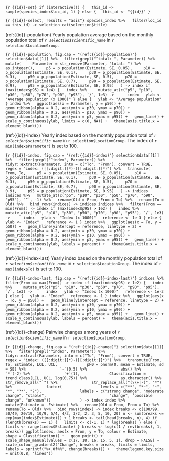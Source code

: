 ```{r {{id}}-set}
if (interactive()) {
  this_id <- sample(species_index$loc_id, 1)
} else {
  this_id <- "{{id}}"
}
```

```{r {{id}}-select, results = "asis"}
species_index %>%
  filter(loc_id == this_id) -> selection
cat(selection$title)
```

(ref:{{id}}-population) Yearly population average based on the monthly population total of _`r selection$scientific_name`_ in `r selection$LocationGroup`.

```{r {{id}}-population, fig.cap = "(ref:{{id}}-population)"}
selection$data[[1]] %>%
  filter(grepl("^total: ", Parameter)) %>%
  mutate(
    Parameter = str_remove(Parameter, "total: ") %>%
      as.integer(),
    p5 = p_population(Estimate, SE, 0.05),
    p10 = p_population(Estimate, SE, 0.1),
    p30 = p_population(Estimate, SE, 0.3),
    p50 = p_population(Estimate, SE, 0.5),
    p70 = p_population(Estimate, SE, 0.7),
    p90 = p_population(Estimate, SE, 0.9),
    p95 = p_population(Estimate, SE, 0.95)
  ) -> index
if (max(index$p95) > 1e4) {
  index %>%
    mutate_at(c("p5", "p10", "p30", "p50", "p70", "p90", "p95"), `/`, 1e3) -> 
    index
  ylab <- "Average population (x 1000)"
} else {
  ylab <- "Average population"
}
index %>%
  ggplot(aes(x = Parameter, y = p50)) +
  geom_ribbon(alpha = 0.2, aes(ymin = p30, ymax = p70)) +
  geom_ribbon(alpha = 0.2, aes(ymin = p10, ymax = p90)) +
  geom_ribbon(alpha = 0.2, aes(ymin = p5, ymax = p95)) +
  geom_line() +
  scale_y_continuous(ylab, limits = c(0, NA)) +
  theme(axis.title.x = element_blank())
```

(ref:{{id}}-index) Yearly index based on the monthly population total of _`r selection$scientific_name`_ in `r selection$LocationGroup`. The index of `r min(index$Parameter)` is set to 100.

```{r {{id}}-index, fig.cap = "(ref:{{id}}-index)"}
selection$data[[1]] %>%
  filter(grepl("^index", Parameter)) %>%
  tidyr::extract(Parameter, into = c("To", "From"), convert = TRUE, 
                 regex = "index: ([[:digit:]]*)-([[:digit:]]*)") %>%
  transmute(
    From, To,
    p5 = p_population(Estimate, SE, 0.05),
    p10 = p_population(Estimate, SE, 0.1),
    p30 = p_population(Estimate, SE, 0.3),
    p50 = p_population(Estimate, SE, 0.5),
    p70 = p_population(Estimate, SE, 0.7),
    p90 = p_population(Estimate, SE, 0.9),
    p95 = p_population(Estimate, SE, 0.95)
  ) -> indices
indices %>%
  mutate_at(c("p5", "p10", "p30", "p50", "p70", "p90", "p95"), `^`, -1) %>%
  rename(Old = From, From = To) %>%
  rename(To = Old) %>%
  bind_rows(indices) -> indices
indices %>%
  filter(From == min(From)) -> index
if (max(index$p95) > 1e2) {
  index %>%
    mutate_at(c("p5", "p10", "p30", "p50", "p70", "p90", "p95"), `/`, 1e3) -> 
    index
  ylab <- "Index (x 1000)"
  reference <- 1e-3
} else {
  ylab <- "Index"
  reference <- 1
}
index %>%
  ggplot(aes(x = To, y = p50)) +
  geom_hline(yintercept = reference, linetype = 2) +
  geom_ribbon(alpha = 0.2, aes(ymin = p30, ymax = p70)) +
  geom_ribbon(alpha = 0.2, aes(ymin = p10, ymax = p90)) +
  geom_ribbon(alpha = 0.2, aes(ymin = p5, ymax = p95)) +
  geom_line() +
  scale_y_continuous(ylab, labels = percent) +
  theme(axis.title.x = element_blank())
```

(ref:{{id}}-index-last) Yearly index based on the monthly population total of _`r selection$scientific_name`_ in `r selection$LocationGroup`. The index of `r max(index$To)` is set to 100.

```{r {{id}}-index-last, fig.cap = "(ref:{{id}}-index-last)"}
indices %>%
  filter(From == max(From)) -> index
if (max(index$p95) > 1e2) {
  index %>%
    mutate_at(c("p5", "p10", "p30", "p50", "p70", "p90", "p95"), `/`, 1e3) -> 
    index
  ylab <- "Index (x 1000)"
  reference <- 1e-3
} else {
  ylab <- "Index"
  reference <- 1
}
index %>%
  ggplot(aes(x = To, y = p50)) +
  geom_hline(yintercept = reference, linetype = 2) +
  geom_ribbon(alpha = 0.2, aes(ymin = p30, ymax = p70)) +
  geom_ribbon(alpha = 0.2, aes(ymin = p10, ymax = p90)) +
  geom_ribbon(alpha = 0.2, aes(ymin = p5, ymax = p95)) +
  geom_line() +
  scale_y_continuous(ylab, labels = percent) +
  theme(axis.title.x = element_blank())
```

(ref:{{id}}-change) Pairwise changes among years of _`r selection$scientific_name`_ in `r selection$LocationGroup`.

```{r {{id}}-change, fig.cap = "(ref:{{id}}-change)"}
selection$data[[1]] %>%
  filter(grepl("^index", Parameter)) %>%
  tidyr::extract(Parameter, into = c("To", "From"), convert = TRUE, 
                 regex = "index: ([[:digit:]]*)-([[:digit:]]*)") %>%
  transmute(From, To, Estimate, LCL, UCL,
            pH0 = pnorm(0, mean = Estimate, sd = SE) %>%
              `-`(0.5) %>%
              abs() %>%
              `*`(-2) %>%
              `+`(1),
            Classification = trend_class(LCL, UCL, log(0.75)) %>%
              as.character() %>%
              str_remove_all("`") %>%
              str_replace_all("(\\+|-)", "*") %>%
              factor(
                levels = c("**", "*~", "~", "*", "?*", "?"),
                labels = c("strong change", "moderate change", "stable",
                           "change", "possible change", "unknown"))
            ) -> index
index %>%
  mutate(Estimate = -Estimate) %>%
  rename(Old = From, From = To) %>%
  rename(To = Old) %>%
  bind_rows(index) -> index
breaks <- c(100/99, 50/49, 20/19, 10/9, 5/4, 4/3, 3/2, 2, 3, 5, 10, 20)
n <- sum(breaks <= exp(max(index$Estimate))) + 1
breaks <- tail(head(breaks, n), 4)
if (length(breaks) == 1) {
  limits <- c(-1, 1) * log(breaks)
} else {
  limits <- range(index$Estimate)
}
breaks <- log(c(1 / rev(breaks), 1, breaks))
ggplot(index, aes(x = From, y = To, colour = Estimate, 
                  shape = Classification)) +
  geom_point() + 
  scale_shape_manual(values = c(17, 18, 16, 15, 5, 1), drop = FALSE) +
  scale_colour_gradient2("Change", breaks = breaks, limits = limits,
                       labels = sprintf("%+.0f%%", change(breaks))) +
  theme(legend.key.size = unit(0.8, "lines"))
```

\clearpage

